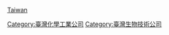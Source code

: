 [[Category:臺灣化學工業公司|Category:臺灣化學工業公司]]
[[Category:臺灣生物技術公司|Category:臺灣生物技術公司]]
[[category:各國製藥公司|Taiwan]]